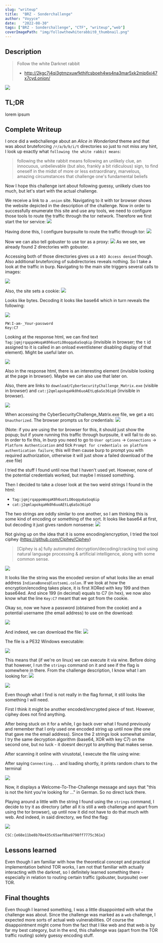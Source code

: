 ```yaml
---
slug: "writeup"
title:  "BRZ - Sonderchallenge"
author: "Voyyce"
date:   "2022-08-30"
tags: ["BRZ - Sonderchallenge", "CTF", "writeup","web"]
coverImagePath: "img/followthewhiterabbit0_thumbnail.png"
---
```


## Description
> Follow the white Darknet rabbit
> - http://2kgc7j4qi3gtmzxuwfkthifcsboeh4ws4na3mar5xk2mjp6xi47x7cyd.onion/

![](img/followthewhiterabbit0_thumbnail.png)

## TL;DR
lorem ipsum

## Complete Writeup

I once did a webchallenge about an *Alice in Wonderland* theme and that was about bruteforcing `/r/a/b/b/i/t` directories so just to not miss any hint, I look up exactly what `following the white rabbit means`:
> following the white rabbit means following an unlikely clue, an innocuous, unbelievable (but also, frankly a bit ridiculous) sign, to find oneself in the midst of more or less extraordinary, marvelous, amazing circumstances that challenge one's fundamental beliefs

Now I hope this challenge isnt about following guessy, unlikely clues too much, but let's start with the actual challenge.

We receive a link to a `.onion` site. Navigating to it with tor browser shows the website depicted in the description of the challenge.
Now in order to successfully enumerate this site and use any tools, we need to configure those tools to route the traffic through the tor network.
Therefore we first start the tor service:
![](img/followthewhiterabbit1_tor.png)

Having done this, I configure burpsuite to route the traffic through  tor:
![](img/followthewhiterabbit2_burpproxyconfig.png)

Now we can also tell gobuster to use tor as a proxy:
![](img/followthewhiterabbit3_gobusterthroughtor.png)
As we see, we already found 2 directories with gobuster.

Accessing both of those directories gives us a `403 Access denied` though.
Also additional bruteforcing of subdirectories reveals nothing. So I take a look at the traffic in burp. Navigating to the main site triggers several calls to images:

![](img/followthewhiterabbit4_callstoimages.png)

Also, the site sets a cookie:
![](img/followthewhiterabbit5_cookie.png)

Looks like bytes. Decoding it looks like base64 which in turn reveals the following:

![](img/followthewhiterabbit6_cookiedecoding.png)

```
PW:I-am-_Your-password
Key:C7
```

Looking at the response html, we can find text `Tag:jqmjrqappoWoqaK0h6uotLO0oqqu6aSoq6ip` (invisible in browser; the `t` id assigned to it is called in an onload eventlistener disabling display of that element). Might be useful later on.

![](img/followthewhiterabbit7_htmlhiddentag.png)


Also in the response html, there is an interesting element (invisible looking at the page in browser). Maybe we can also use that later on.

Also, there are links to `download/CyberSecurityChallenge_Matrix.exe` (visible in browser) and `cat:j2qmlapokqaHk0h6uoAEtLq6aSo36ipO` (invisible in browser).

![](img/followthewhiterabbit8_htmlhiddenlink.png)

When accessing the CyberSecurityChallenge_Matrix.exe file, we get a `401 Unauthorized`. The browser prompts us for credentials:
![](img/followthewhiterabbit9_downloadprompt.png)

(Note: if you are using the tor browser for this, it should just show the popup; but if youre running this traffic through burpsuite, it will fail to do so. In order to fix this, in burp you need to go to `User options` -> `Connections` -> `Platform Authentication` and tick `Prompt for credentials on platform authentication failure`; this will then cause burp to prompt you with required authorization, otherwise it will just show a failed download of the .exe file)

I tried the stuff I found until now that I haven't used yet. However, none of the potential credentials worked, but maybe I missed something.

Then I decided to take a closer look at the two weird strings I found in the html:

- `Tag:jqmjrqappoWoqaK0h6uotLO0oqqu6aSoq6ip`
- `cat:j2qmlapokqaHk0h6uoAEtLq6aSo36ipO`

The two strings are oddly similar to one another, so I am thinking this is some kind of encoding or something of the sort. It looks like base64 at first, but decoding it just gives random nonsense:
![](img/followthewhiterabbit10_base64decodeattempt.png)

Not giving up on the idea that it is some encoding/encryption, I tried the tool ciphey (https://github.com/Ciphey/Ciphey)
> [Ciphey is a] fully automated decryption/decoding/cracking tool using natural language processing & artificial intelligence, along with some common sense.
> 
![](img/followthewhiterabbit11_ciphey.png)

It looks like the string was the encoded version of what looks like an email address `IndianaBones@lostsemi.colon`. If we look at how the encryption/encoding takes place, it is first XORed with key 199 and then base64ed. And since 199 (in decimal) equals to C7 (in hex), we now also know what the line `Key:C7` meant that we got from the cookie.

Okay so, now we have a password (obtained from the cookie) and a potential username (the email address) to use on the download:

![](img/followthewhiterabbit12_downloadpromptfilled.png)

And indeed, we can download the file:
![](img/followthewhiterabbit13_downloadfile.png)

The file is a PE32 Windows executable:

![](img/followthewhiterabbit14_filecommand.png)

This means that (if we're on linux) we can execute it via wine. Before doing that however, I run the `strings` command on it and see if the flag is somewhere in there. From the challenge description, I know what I am looking for:
![](img/followthewhiterabbit15_flagformat.png)

![](img/followthewhiterabbit16_stringscommand.png)

Even though what I find is not really in the flag format, it still looks like something I will need.

First I think it might be another encoded/encrypted piece of text. However, ciphey does not find anything.

After being stuck on it for a while, I go back over what I found previously and remember that I only used one encoded string up until now (the one that gave me the email address). Since the 2 strings look somewhat similar, I try the same decryption algorithm (base64, XOR with key C7) on the second one, but no luck - it doesnt decrypt to anything that makes sense.

After scanning it online with virustotal, I execute the file using wine:

After saying `Connecting...` and loading shortly, it prints random chars to the terminal

![](img/followthewhiterabbit17_welcometotheCSC.png)

Now, it displays a Welcome-To-The-Challenge message and says that "this is not the hint you're looking for ..." in German.
So no direct luck there.

Playing around a little with the string I found using the `strings` command, I decide to try it as directory (after all it is still a web challenge and apart from using the tor browser), up until now it did not have to do that much with web. And indeed, in said directory, we find the flag:

![](img/followthewhiterabbit18_flag.txt.png)

`CSC:{e68e11be8b70e435c65aef8ba9798ff7775c361e}`


## Lessons learned
Even though I am familiar with how the theoretical concept and practical implementation behind TOR works, I am not that familiar with actually interacting with the darknet, so I definitely learned something there - especially in relation to routing certain traffic (gobuster, burpsuite) over TOR.


## Final thoughts

Even though I learned something, I was a little disappointed with what the challenge was about. Since the challenge was marked as a `web` challenge, I expected more sorts of actual web vulnerabilities. Of course the disappointment might come from the fact that I like web and that web is by far my best category, but in the end, this challenge was (apart from the TOR traffic routing) solely guessy encoding stuff.
